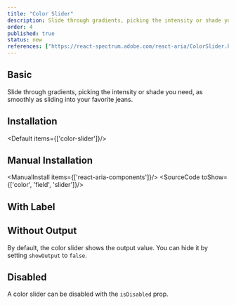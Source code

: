 ```yaml
---
title: "Color Slider"
description: Slide through gradients, picking the intensity or shade you need, as smoothly as sliding into your favorite jeans.
order: 4
published: true
status: new
references: ["https://react-spectrum.adobe.com/react-aria/ColorSlider.html#props"]
---
```


## Basic
Slide through gradients, picking the intensity or shade you need, as smoothly as sliding into your favorite jeans.
<How minW72 toUse="colors/color-slider-demo" />

## Installation
<Default items={['color-slider']}/>

## Manual Installation
<ManualInstall items={['react-aria-components']}/>
<SourceCode toShow={['color', 'field', 'slider']}/>

## With Label
<How minW72 toUse="colors/color-slider-with-label-demo" />

## Without Output
By default, the color slider shows the output value. You can hide it by setting `showOutput` to `false`.
<How minW72 toUse="colors/color-slider-without-output-demo" />

## Disabled
A color slider can be disabled with the `isDisabled` prop.
<How minW72 toUse="colors/color-slider-disabled-demo" />
